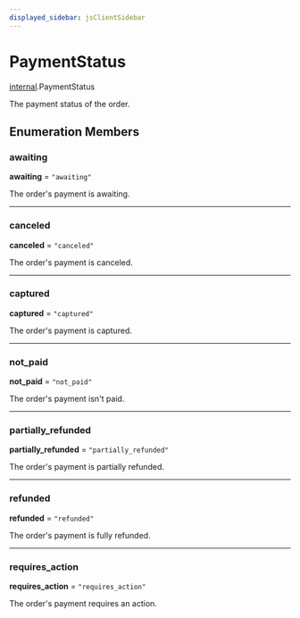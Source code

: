 ```yaml
---
displayed_sidebar: jsClientSidebar
---
```



# PaymentStatus

[internal](../../modules/internal.mdx).PaymentStatus

The payment status of the order.

## Enumeration Members

### awaiting

 **awaiting** = ``"awaiting"``

The order's payment is awaiting.

___

### canceled

 **canceled** = ``"canceled"``

The order's payment is canceled.

___

### captured

 **captured** = ``"captured"``

The order's payment is captured.

___

### not\_paid

 **not\_paid** = ``"not_paid"``

The order's payment isn't paid.

___

### partially\_refunded

 **partially\_refunded** = ``"partially_refunded"``

The order's payment is partially refunded.

___

### refunded

 **refunded** = ``"refunded"``

The order's payment is fully refunded.

___

### requires\_action

 **requires\_action** = ``"requires_action"``

The order's payment requires an action.
